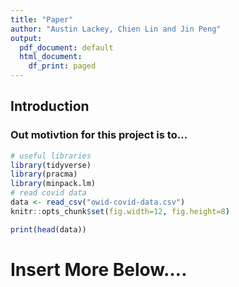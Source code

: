 ```yaml
---
title: "Paper"
author: "Austin Lackey, Chien Lin and Jin Peng"
output:
  pdf_document: default
  html_document:
    df_print: paged
---
```


## Introduction
### Out motivtion for this project is to...

```r
# useful libraries
library(tidyverse)
library(pracma)
library(minpack.lm)
# read covid data
data <- read_csv("owid-covid-data.csv")
knitr::opts_chunk$set(fig.width=12, fig.height=8) 
```

```r
print(head(data))
```

# Insert More Below....
